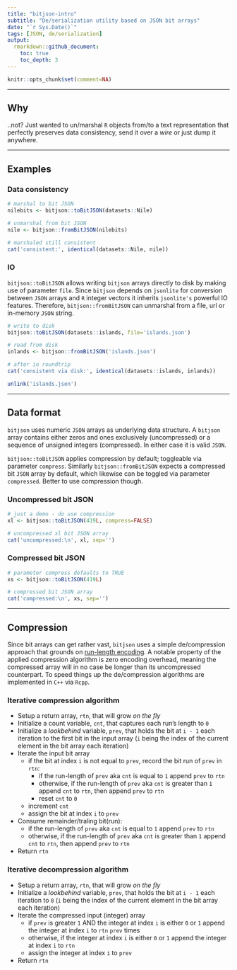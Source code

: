 ```yaml
---
title: "bitjson-intro"
subtitle: "De/serialization utility based on JSON bit arrays"
date: "`r Sys.Date()`"
tags: [JSON, de/serialization]
output: 
  rmarkdown::github_document:
    toc: true
    toc_depth: 3
---
```


```r
knitr::opts_chunk$set(comment=NA)
```

***

## Why

..not? Just wanted to un/marshal `R` objects from/to a text representation that perfectly preserves data consistency, send it over a *wire* or just dump it anywhere. 

***

## Examples

### Data consistency

```r
# marshal to bit JSON
nilebits <- bitjson::toBitJSON(datasets::Nile)

# unmarshal from bit JSON
nile <- bitjson::fromBitJSON(nilebits)

# marshaled still consistent
cat('consistent:', identical(datasets::Nile, nile))
```

### IO

`bitjson::toBitJSON` allows writing `bitjson` arrays directly to disk by making use of parameter `file`. Since `bitjson` depends on `jsonlite` for conversion between `JSON` arrays and `R` integer vectors it inherits `jsonlite's` powerful IO features. Therefore, `bitjson::fromBitJSON` can unmarshal from a file, url or in-memory `JSON` string.

```r
# write to disk
bitjson::toBitJSON(datasets::islands, file='islands.json')

# read from disk
inlands <- bitjson::fromBitJSON('islands.json')

# after io roundtrip
cat('consistent via disk:', identical(datasets::islands, inlands))
```

```r
unlink('islands.json')
```

***

## Data format

`bitjson` uses numeric `JSON` arrays as underlying data structure. A `bitjson` array contains either zeros and ones exclusively (uncompressed) or a sequence of unsigned integers (compressed). In either case it is valid `JSON`.

`bitjson::toBitJSON` applies compression by default; toggleable via parameter `compress`. Similarly `bitjson::fromBitJSON` expects a compressed bit `JSON` array by default, which likewise can be toggled via parameter `compressed`. Better to use compression though.

### Uncompressed bit JSON

```r
# just a demo - do use compression 
xl <- bitjson::toBitJSON(419L, compress=FALSE)

# uncompressed xl bit JSON array
cat('uncompressed:\n', xl, sep='')
```

### Compressed bit JSON

```r
# parameter compress defaults to TRUE
xs <- bitjson::toBitJSON(419L)

# compressed bit JSON array
cat('compressed:\n', xs, sep='')
```

***

## Compression

Since bit arrays can get rather vast, `bitjson` uses a simple de/compression approach that grounds on [run-length encoding](https://en.wikipedia.org/wiki/Run-length_encoding). A notable property of the applied compression algorithm is zero encoding overhead, meaning the compressed array will in no case be longer than its uncompressed counterpart. To speed things up the de/compression algorithms are implemented in `C++` via `Rcpp`.

### Iterative compression algorithm

* Setup a return array, `rtn`, that will grow *on the fly*
* Initialize a count variable, `cnt`, that captures each run's length to `0`
* Initialize a *lookbehind* variable, `prev`, that holds the bit at `i - 1` each iteration to the first bit in the input array (`i` being the index of the current element in the bit array each iteration)
* Iterate the input bit array
    * if the bit at index `i` is not equal to `prev`, record the bit run of `prev` in `rtn`:
        * if the run-length of `prev` aka `cnt` is equal to `1` append `prev` to `rtn`
        * otherwise, if the run-length of `prev` aka `cnt` is greater than `1` append `cnt` to `rtn`, then append `prev` to `rtn`
        * reset `cnt` to `0`
    * increment `cnt`
    * assign the bit at index `i` to `prev`
* Consume remainder/traling bit(run):
    * if the run-length of `prev` aka `cnt` is equal to `1` append `prev` to `rtn`
    * otherwise, if the run-length of `prev` aka `cnt` is greater than `1` append `cnt` to `rtn`, then append `prev` to `rtn`
* Return `rtn`

### Iterative decompression algorithm

* Setup a return array, `rtn`, that will grow *on the fly*
* Initialize a *lookbehind* variable, `prev`, that holds the bit at `i - 1` each iteration to `0` (`i` being the index of the current element in the bit array each iteration)
* Iterate the compressed input (integer) array
    * if `prev` is greater `1` AND the integer at index `i` is either `0` or `1` append the integer at index `i` to `rtn` `prev` times
    * otherwise, if the integer at index `i` is either `0` or `1` append the integer at index `i` to `rtn`
    * assign the integer at index `i` to `prev`
* Return `rtn`
